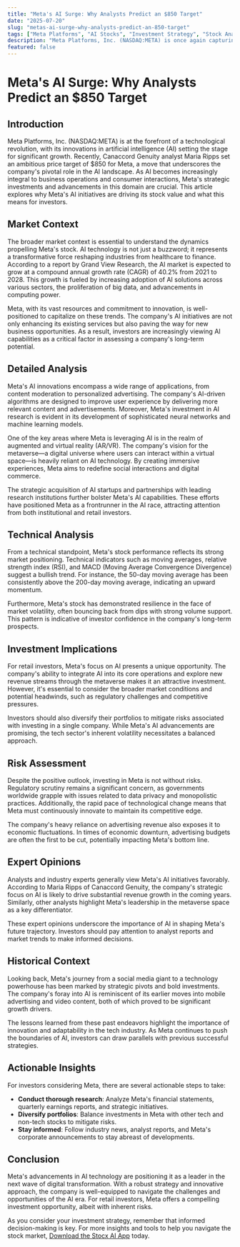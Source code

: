 ```yaml
---
title: "Meta's AI Surge: Why Analysts Predict an $850 Target"
date: "2025-07-20"
slug: "metas-ai-surge-why-analysts-predict-an-850-target"
tags: ["Meta Platforms", "AI Stocks", "Investment Strategy", "Stock Analysis", "Retail Investors", "Tech Stocks", "Market Trends", "Metaverse", "Artificial Intelligence", "Financial News"]
description: "Meta Platforms, Inc. (NASDAQ:META) is once again capturing the spotlight as its advancements in artificial intelligence (AI) technology propel its stock to new heights. Canaccord Genuity analyst Maria Ripps recently boosted the price target for Meta to $850, citing its robust AI innovations and a strong outlook for the upcoming quarter. This move comes amidst a broader market enthusiasm for AI-driven companies, positioning Meta as a leader in the next wave of technological transformation. With AI becoming a central theme across various industries, Meta's strategic investments and developments are seen as pivotal in maintaining its competitive edge. As the company continues to expand its AI capabilities, retail investors should consider the potential opportunities and risks involved. This article dives deep into the market context, detailed analysis of Meta's AI progress, technical indicators, investment implications, and expert opinions to provide a comprehensive guide for those looking to navigate this exciting sector."
featured: false
---
```


# Meta's AI Surge: Why Analysts Predict an $850 Target

## Introduction
Meta Platforms, Inc. (NASDAQ:META) is at the forefront of a technological revolution, with its innovations in artificial intelligence (AI) setting the stage for significant growth. Recently, Canaccord Genuity analyst Maria Ripps set an ambitious price target of $850 for Meta, a move that underscores the company's pivotal role in the AI landscape. As AI becomes increasingly integral to business operations and consumer interactions, Meta's strategic investments and advancements in this domain are crucial. This article explores why Meta's AI initiatives are driving its stock value and what this means for investors.

## Market Context
The broader market context is essential to understand the dynamics propelling Meta's stock. AI technology is not just a buzzword; it represents a transformative force reshaping industries from healthcare to finance. According to a report by Grand View Research, the AI market is expected to grow at a compound annual growth rate (CAGR) of 40.2% from 2021 to 2028. This growth is fueled by increasing adoption of AI solutions across various sectors, the proliferation of big data, and advancements in computing power.

Meta, with its vast resources and commitment to innovation, is well-positioned to capitalize on these trends. The company's AI initiatives are not only enhancing its existing services but also paving the way for new business opportunities. As a result, investors are increasingly viewing AI capabilities as a critical factor in assessing a company's long-term potential.

## Detailed Analysis
Meta's AI innovations encompass a wide range of applications, from content moderation to personalized advertising. The company's AI-driven algorithms are designed to improve user experience by delivering more relevant content and advertisements. Moreover, Meta's investment in AI research is evident in its development of sophisticated neural networks and machine learning models.

One of the key areas where Meta is leveraging AI is in the realm of augmented and virtual reality (AR/VR). The company's vision for the metaverse—a digital universe where users can interact within a virtual space—is heavily reliant on AI technology. By creating immersive experiences, Meta aims to redefine social interactions and digital commerce.

The strategic acquisition of AI startups and partnerships with leading research institutions further bolster Meta's AI capabilities. These efforts have positioned Meta as a frontrunner in the AI race, attracting attention from both institutional and retail investors.

## Technical Analysis
From a technical standpoint, Meta's stock performance reflects its strong market positioning. Technical indicators such as moving averages, relative strength index (RSI), and MACD (Moving Average Convergence Divergence) suggest a bullish trend. For instance, the 50-day moving average has been consistently above the 200-day moving average, indicating an upward momentum.

Furthermore, Meta's stock has demonstrated resilience in the face of market volatility, often bouncing back from dips with strong volume support. This pattern is indicative of investor confidence in the company's long-term prospects.

## Investment Implications
For retail investors, Meta's focus on AI presents a unique opportunity. The company's ability to integrate AI into its core operations and explore new revenue streams through the metaverse makes it an attractive investment. However, it's essential to consider the broader market conditions and potential headwinds, such as regulatory challenges and competitive pressures.

Investors should also diversify their portfolios to mitigate risks associated with investing in a single company. While Meta's AI advancements are promising, the tech sector's inherent volatility necessitates a balanced approach.

## Risk Assessment
Despite the positive outlook, investing in Meta is not without risks. Regulatory scrutiny remains a significant concern, as governments worldwide grapple with issues related to data privacy and monopolistic practices. Additionally, the rapid pace of technological change means that Meta must continuously innovate to maintain its competitive edge.

The company's heavy reliance on advertising revenue also exposes it to economic fluctuations. In times of economic downturn, advertising budgets are often the first to be cut, potentially impacting Meta's bottom line.

## Expert Opinions
Analysts and industry experts generally view Meta's AI initiatives favorably. According to Maria Ripps of Canaccord Genuity, the company's strategic focus on AI is likely to drive substantial revenue growth in the coming years. Similarly, other analysts highlight Meta's leadership in the metaverse space as a key differentiator.

These expert opinions underscore the importance of AI in shaping Meta's future trajectory. Investors should pay attention to analyst reports and market trends to make informed decisions.

## Historical Context
Looking back, Meta's journey from a social media giant to a technology powerhouse has been marked by strategic pivots and bold investments. The company's foray into AI is reminiscent of its earlier moves into mobile advertising and video content, both of which proved to be significant growth drivers.

The lessons learned from these past endeavors highlight the importance of innovation and adaptability in the tech industry. As Meta continues to push the boundaries of AI, investors can draw parallels with previous successful strategies.

## Actionable Insights
For investors considering Meta, there are several actionable steps to take:
- **Conduct thorough research**: Analyze Meta's financial statements, quarterly earnings reports, and strategic initiatives.
- **Diversify portfolios**: Balance investments in Meta with other tech and non-tech stocks to mitigate risks.
- **Stay informed**: Follow industry news, analyst reports, and Meta's corporate announcements to stay abreast of developments.

## Conclusion
Meta's advancements in AI technology are positioning it as a leader in the next wave of digital transformation. With a robust strategy and innovative approach, the company is well-equipped to navigate the challenges and opportunities of the AI era. For retail investors, Meta offers a compelling investment opportunity, albeit with inherent risks.

As you consider your investment strategy, remember that informed decision-making is key. For more insights and tools to help you navigate the stock market, [Download the Stocx AI App](https://stocx.co) today.
